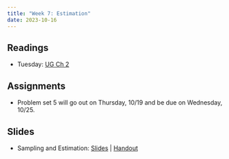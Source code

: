 ```yaml
---
title: "Week 7: Estimation"
date: 2023-10-16
---
```



## Readings 

- Tuesday: [UG Ch 2](https://mattblackwell.github.io/gov2002-book/02_estimation.html)

## Assignments

- Problem set 5 will go out on Thursday, 10/19 and be due on Wednesday, 10/25. 


## Slides

- Sampling and Estimation: [Slides](/files/slides/08_sampling.pdf) | [Handout](/files/slides/08_sampling_handout.pdf)
